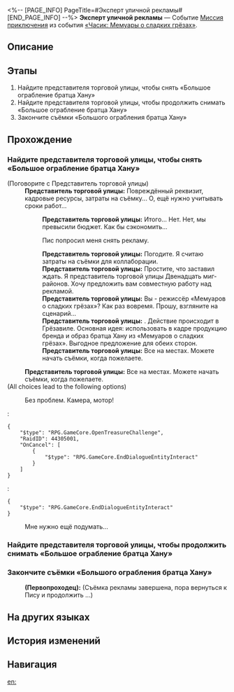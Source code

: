 <%-- [PAGE_INFO]
PageTitle=#Эксперт уличной рекламы#
[END_PAGE_INFO] --%>
{{Дополнить|Диалоги.}}
{{Миссия Инфобокс
|id              = 8022120
|Название        = 
|Изображение     = Миссия Эксперт уличной рекламы.png
|Тип             = Миссия приключения
|Событие         = «Часик: Мемуары о сладких грёзах»
|Глава           = Однажды в... Грёзавиле
|Условия         = Завершена {{cx}}<!--Hidden Mission ID 8022105-->
|Персонажи       = Первопроходец; Представитель торговой улицы
|СтартЛокация    = [[Пенакония]] — [[Тематический парк Студии «Часы»]]
|Мир             = Пенакония
|Предыдущая      = 
|Следующая       = 
|Награды         = Кредиты*5 000
}}
'''Эксперт уличной рекламы''' — Событие [[Миссия приключения]] из события [[«Часик: Мемуары о сладких грёзах»]].

==Описание==
{{Описание|<!--официальное описание из Перекрёстка судеб-->}}

==Этапы==
# Найдите представителя торговой улицы, чтобы снять «Большое ограбление братца Хану»
# Найдите представителя торговой улицы, чтобы продолжить снимать «Большое ограбление братца Хану»
# Закончите съёмки «Большого ограбления братца Хану»

==Прохождение==
{{Дополнить}}

===Найдите представителя торговой улицы, чтобы снять «Большое ограбление братца Хану»===
{{Описание миссии|тип=Миссия приключения|локация=Тематический парк Студии «Часы»|Съёмочная группа «Мемуаров о сладких грёзах» приняла предложение о сотрудничестве от торговцев Пенаконии и решила снять рекламу под названием «Большое ограбление братца Хану». Помогите им!}}
{{Диалог Начало}}

;(Поговорите с Представитель торговой улицы)
:'''Представитель торговой улицы:''' Повреждённый реквизит, кадровые ресурсы, затраты на съёмку... О, ещё нужно учитывать сроки работ...
::'''Представитель торговой улицы:''' Итого... Нет. Нет, мы превысили бюджет. Как бы сэкономить...
::{{Диалог|Стрелка}} Пис попросил меня снять рекламу.
::'''Представитель торговой улицы:''' Погодите. Я считаю затраты на съёмки для коллаборации.
::'''Представитель торговой улицы:''' Простите, что заставил ждать. Я представитель торговой улицы Двенадцать миг-районов. Хочу предложить вам совместную работу над рекламой.
::'''Представитель торговой улицы:''' Вы - режиссёр «Мемуаров о сладких грёзах»? Как раз вовремя. Прошу, взгляните на сценарий...
::'''Представитель торговой улицы:''' {{Цвет|Ключевой|nobold=1|«Большое ограбление братца Хану»}}. Действие происходит в Грёзавиле. Основная идея: использовать в кадре продукцию бренда и образ братца Хану из «Мемуаров о сладких грёзах». Выгодное предложение для обеих сторон.
::'''Представитель торговой улицы:''' Все на местах. Можете начать съёмки, когда пожелаете.
:'''Представитель торговой улицы:''' Все на местах. Можете начать съёмки, когда пожелаете.
;(All choices lead to the following options)
:{{Диалог|Стрелка}} Без проблем. Камера, мотор!
:<pre>{
	"$type": "RPG.GameCore.OpenTreasureChallenge",
	"RaidID": 44305001,
	"OnCancel": [
		{
			"$type": "RPG.GameCore.EndDialogueEntityInteract"
		}
	]
}</pre>
:<pre>{
	"$type": "RPG.GameCore.EndDialogueEntityInteract"
}</pre>
:{{Диалог|Выход}} Мне нужно ещё подумать...
{{Диалог Конец}}

===Найдите представителя торговой улицы, чтобы продолжить снимать «Большое ограбление братца Хану»===
{{Диалог Начало}}
{{Диалог Конец}}

===Закончите съёмки «Большого ограбления братца Хану»===
{{Описание миссии|тип=Миссия приключения|локация=Тематический парк Студии «Часы»|Съёмки «Большого ограбления братца Хану» завершены. Покажите результат заказчику!}}
{{Диалог Начало}}
:{{tx}}
:<!--0.5-second delay-->
:'''(Первопроходец):''' (Съёмка рекламы завершена, пора вернуться к Пису и продолжить {{Цвет|Выделенный|монтировать отснятый материал}}...)
{{Диалог Конец}}

==На других языках==
{{На других языках
|en   = Shopping Street Ad Expert
|zhs  = 商店街广告专家
|zht  = 商店街廣告專家
|ja   = 商店街の広告専門家
|ko   = 상점가 광고 전문가
|es   = Exper{{MC|ж=ta|м=to}} en publicidad de la calle comercial
|fr   = Doctorat en publicité mention rue des affaires
|ru   = Эксперт уличной рекламы
|th   = กูรูโฆษณาในย่านการค้า
|vi   = Chuyên Gia Quảng Cáo Phố Thương Mại
|de   = {{MC|ж=Werbespezialistin|м=Werbespezialist}} der Einkaufsstraße
|id   = Ahli Iklan Pusat Perbelanjaan
|pt   = Especialista em Anúncios da Rua Comercial
}}

==История изменений==
{{История изменений|3.5}}

==Навигация==
{{Миссия приключения Навбокс|Глава }}

[[en:]]
